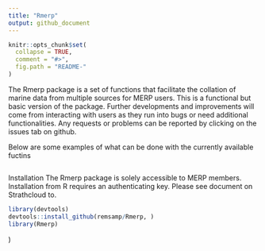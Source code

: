 ```yaml
---
title: "Rmerp"
output: github_document
---
```


<!-- README.md is generated from README.Rmd. Please edit that file -->

```r
knitr::opts_chunk$set(
  collapse = TRUE,
  comment = "#>",
  fig.path = "README-"
)
```

The Rmerp package is a set of functions that facilitate
the collation of marine data from multiple sources for MERP
users. This is a functional but basic version of the package. Further
developments and improvements will come from interacting with 
users as they run into bugs or need additional functionalities.
Any requests or problems can be reported by clicking on the issues
tab on github.


Below are some examples of what can be done with the currently available fuctins

```r

```

Installation
The Rmerp package is solely accessible to MERP members. Installation from R
requires an authenticating key. Please see document on Strathcloud to.

```r
library(devtools)
devtools::install_github(remsamp/Rmerp, )
library(Rmerp)
```
  
)

